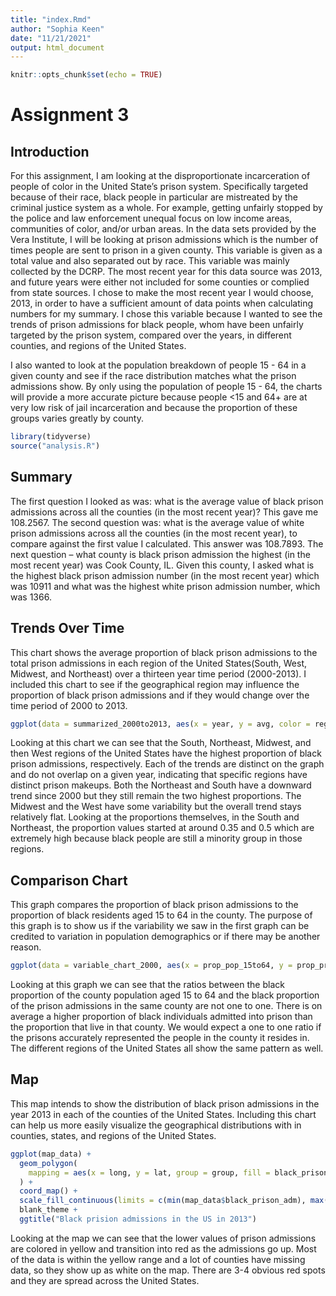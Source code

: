 ```yaml
---
title: "index.Rmd"
author: "Sophia Keen"
date: "11/21/2021"
output: html_document
---
```


```r
knitr::opts_chunk$set(echo = TRUE)
```
# Assignment 3

## Introduction

For this assignment, I am looking at the disproportionate incarceration of people of color in the United State's prison system. Specifically targeted because of their race, black people in particular are mistreated by the criminal justice system as a whole. For example, getting unfairly stopped by the police and law enforcement unequal focus on low income areas, communities of color, and/or urban areas. In the data sets provided by the Vera Institute, I will be looking at
prison admissions which is the number of times people are sent to prison in a given county. This variable is given as a total value and also separated out by race. This variable was mainly collected by the DCRP. The most recent year for this data source was 2013, and future years were either not included for some counties or complied from state sources. I chose to make the most recent year I would choose, 2013, in order to have a sufficient amount of data points when calculating numbers for my summary. I chose this variable because I wanted to see the trends of prison admissions for black people, whom have been unfairly targeted by the prison system, compared over the years, in different counties, and regions of the United States. 

I also wanted to look at the population breakdown of people 15 - 64 in a given county and see if the race distribution matches what the prison admissions show. By only using the population of people 15 - 64, the charts will provide a more
accurate picture because people <15 and 64+ are at very low risk of jail incarceration and because the proportion of these groups varies greatly by county.

```r
library(tidyverse)
source("analysis.R")
```
## Summary
The first question I looked as was: what is the average value of black prison admissions across all the counties (in the most recent year)? This gave me 108.2567. The second question was: what is the average value of white prison admissions across all the counties (in the most recent year), to compare against the first value I calculated. This answer was 108.7893. The next question -- what county is black prison admission the highest (in the most recent year) was Cook County, IL. Given this county, I asked what is the highest black prison admission number (in the most recent year) which was 10911 and what was the highest white prison admission number, which was 1366.

## Trends Over Time
This chart shows the average proportion of black prison admissions to the total prison admissions in each region of the United States(South, West, Midwest, and Northeast) over a thirteen year time period (2000-2013). I included this chart to see if the geographical region may influence the proportion of black prison admissions and if they would change over the time period of 2000 to 2013. 

``` r
ggplot(data = summarized_2000to2013, aes(x = year, y = avg, color = region)) + geom_line()
```

Looking at this chart we can see that the South, Northeast, Midwest, and then West regions of the United States have the highest proportion of black prison admissions, respectively. Each of the trends are distinct on the graph and do not overlap on a given year, indicating that specific regions have distinct prison makeups. Both the Northeast and South have a downward trend since 2000 but they still remain the two highest proportions. The Midwest and the West have some variability but the overall trend stays relatively flat. Looking at the proportions themselves, in the South and Northeast, the proportion values started at around 0.35 and 0.5 which are extremely high because black people are still a minority group in those regions. 

## Comparison Chart
This graph compares the proportion of black prison admissions to the proportion of black residents aged 15 to 64 in the county. The purpose of this graph is to show us if the variability we saw in the first graph can be credited to variation in population demographics or if there may be another reason.

``` r
ggplot(data = variable_chart_2000, aes(x = prop_pop_15to64, y = prop_prison_adm, color = region)) + geom_point() + ggtitle("Prop of black prison admission vs. prop of black population") + xlab("black prop ages 15-64") + ylab("black prop in prison admission")
```

Looking at this graph we can see that the ratios between the black proportion of the county population aged 15 to 64 and the black proportion of the prison admissions in the same county are not one to one. There is on average a higher proportion of black individuals admitted into prison than the proportion that live in that county. We would expect a one to one ratio if the prisons accurately represented the people in the county it resides in. The different regions of the United States all show the same pattern as well. 

## Map
This map intends to show the distribution of black prison admissions in the year 2013 in each of the counties of the United States. Including this chart can help us more easily visualize the geographical distributions with in counties, states, and regions of the United States. 

``` r
ggplot(map_data) +
  geom_polygon(
    mapping = aes(x = long, y = lat, group = group, fill = black_prison_adm), color = "gray", size = 0.3
  ) +
  coord_map() +
  scale_fill_continuous(limits = c(min(map_data$black_prison_adm), max(map_data$black_prison_adm)), na.value = "white", low = "yellow", high = "red", name = "population") +
  blank_theme +
  ggtitle("Black prision admissions in the US in 2013")
```

Looking at the map we can see that the lower values of prison admissions are colored in yellow and transition into red as the admissions go up. Most of the data is within the yellow range and a lot of counties have missing data, so they show up as white on the map. There are 3-4 obvious red spots and they are spread across the United States. 